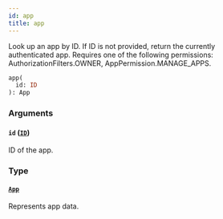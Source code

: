 ```yaml
---
id: app
title: app
---
```



Look up an app by ID. If ID is not provided, return the currently authenticated app. Requires one of the following permissions: AuthorizationFilters.OWNER, AppPermission.MANAGE_APPS.

```graphql
app(
  id: ID
): App
```


### Arguments

#### `id` ([`ID`](../../../developer/api-reference/scalars/id))

ID of the app.


### Type

#### [`App`](../../../developer/api-reference/objects/app) 

Represents app data.





